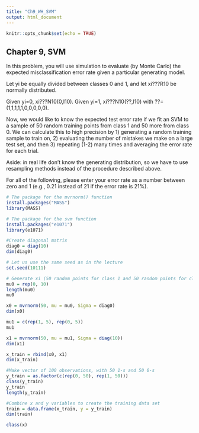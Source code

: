 ```yaml
---
title: "Ch9_WH_SVM"
output: html_document
---
```


```r
knitr::opts_chunk$set(echo = TRUE)
```

## Chapter 9, SVM

In this problem, you will use simulation to evaluate (by Monte Carlo) the expected misclassification error rate given a particular generating model.

Let yi be equally divided between classes 0 and 1, and let xi???R10 be normally distributed.

Given yi=0, xi???N10(0,I10).  Given yi=1, xi???N10(??,I10) with ??=(1,1,1,1,1,0,0,0,0,0).

Now, we would like to know the expected test error rate if we fit an SVM to a sample of 50 random training points from class 1 and 50 more from class 0.  We can calculate this to high precision by 1) generating a random training sample to train on, 2) evaluating the number of mistakes we make on a large test set, and then 3) repeating (1-2) many times and averaging the error rate for each trial.

Aside: in real life don't know the generating distribution, so we have to use resampling methods instead of the procedure described above.

For all of the following, please enter your error rate as a number between zero and 1 (e.g., 0.21 instead of 21 if the error rate is 21%).


```r

# The package for the mvrnorm() function
install.packages("MASS")
library(MASS)

# The package for the svm function
install.packages("e1071")
library(e1071)

#Create diagonal matrix
diag0 = diag(10)
dim(diag0)

# Let us use the same seed as in the lecture
set.seed(10111)

# Generate xi (50 random points for class 1 and 50 random points for class 0)
mu0 = rep(0, 10)
length(mu0)
mu0

x0 = mvrnorm(50, mu = mu0, Sigma = diag0)
dim(x0)

mu1 = c(rep(1, 5), rep(0, 5))
mu1

x1 = mvrnorm(50, mu = mu1, Sigma = diag(10))
dim(x1)

x_train = rbind(x0, x1)
dim(x_train)

#Make vector of 100 observations, with 50 1-s and 50 0-s
y_train = as.factor(c(rep(0, 50), rep(1, 50)))
class(y_train)
y_train
length(y_train)

#Combine x and y variables to create the training data set
train = data.frame(x_train, y = y_train)
dim(train)

class(x)
```
